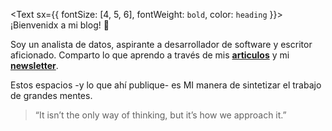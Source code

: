 <Text sx={{ fontSize: [4, 5, 6], fontWeight: `bold`, color: `heading` }}>
¡Bienvenidx a mi blog!  👋
</Text>

Soy un analista de datos, aspirante a desarrollador de software y escritor aficionado. Comparto lo que aprendo a través de mis [**articulos**](/blog) y mi [**newsletter**](https://simplificandola.substack.com/about?utm_source=menu-dropdown).

Estos espacios -y lo que ahí publique- es MI manera de sintetizar el trabajo de grandes mentes. 

> “It isn’t the only way of thinking, but it’s how we approach it.”

